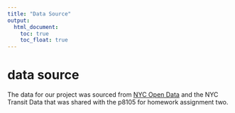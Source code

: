 ```yaml
---
title: "Data Source"
output: 
  html_document:
    toc: true
    toc_float: true
---
```


# data source

The data for our project was sourced from [NYC Open Data](https://data.cityofnewyork.us/City-Government/Public-Restrooms/i7jb-7jku/about_data) and the NYC Transit Data that was shared with the p8105 for homework assignment two. 